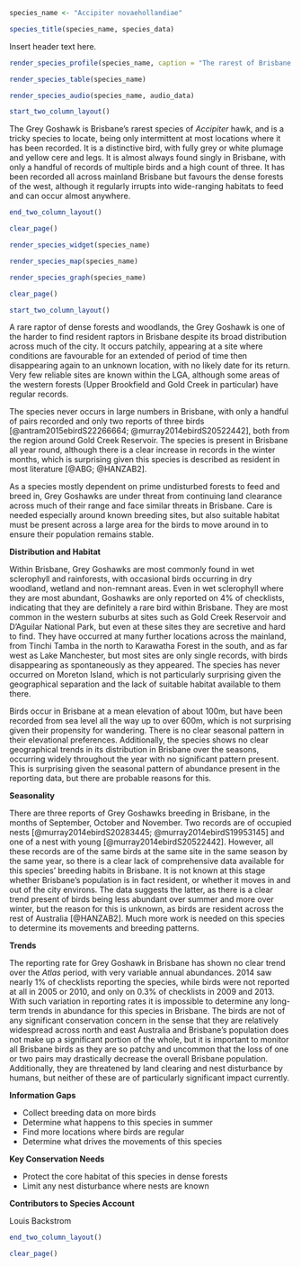 ```r
species_name <- "Accipiter novaehollandiae"
```

```r
species_title(species_name, species_data)
```

Insert header text here.

```r
render_species_profile(species_name, caption = "The rarest of Brisbane's three _Accipiter_ hawks. Confined to dense forests much of the time but regularly turns up in odd locations and has a propensity for wandering widely. More common in winter than in summer, suggesting that birds move in and out of Brisbane with seasonal changes.")
```

```r
render_species_table(species_name)
```

```r
render_species_audio(species_name, audio_data)
```

```r
start_two_column_layout()
```

The Grey Goshawk is Brisbane's rarest species of _Accipiter_ hawk, and is a tricky species to locate, being only intermittent at most locations where it has been recorded. It is a distinctive bird, with fully grey or white plumage and yellow cere and legs. It is almost always found singly in Brisbane, with only a handful of records of multiple birds and a high count of three. It has been recorded all across mainland Brisbane but favours the dense forests of the west, although it regularly irrupts into wide-ranging habitats to feed and can occur almost anywhere.

```r
end_two_column_layout()
```

```r
clear_page()
```

```r
render_species_widget(species_name)
```

```r
render_species_map(species_name)
```

```r
render_species_graph(species_name)
```

```r
clear_page()
```

```r
start_two_column_layout()
```

A rare raptor of dense forests and woodlands, the Grey Goshawk is one of the harder to find resident raptors in Brisbane despite its broad distribution across much of the city. It occurs patchily, appearing at a site where conditions are favourable for an extended of period of time then disappearing again to an unknown location, with no likely date for its return. Very few reliable sites are known within the LGA, although some areas of the western forests (Upper Brookfield and Gold Creek in particular) have regular records.

The species never occurs in large numbers in Brisbane, with only a handful of pairs recorded and only two reports of three birds [@antram2015ebirdS22266664; @murray2014ebirdS20522442], both from the region around Gold Creek Reservoir. The species is present in Brisbane all year round, although there is a clear increase in records in the winter months, which is surprising given this species is described as resident in most literature [@ABG; @HANZAB2].

As a species mostly dependent on prime undisturbed forests to feed and breed in, Grey Goshawks are under threat from continuing land clearance across much of their range and face similar threats in Brisbane. Care is needed especially around known breeding sites, but also suitable habitat must be present across a large area for the birds to move around in to ensure their population remains stable.

**Distribution and Habitat**

Within Brisbane, Grey Goshawks are most commonly found in wet sclerophyll and rainforests, with occasional birds occurring in dry woodland, wetland and non-remnant areas. Even in wet sclerophyll where they are most abundant, Goshawks are only reported on 4% of checklists, indicating that they are definitely a rare bird within Brisbane. They are most common in the western suburbs at sites such as Gold Creek Reservoir and D'Aguilar National Park, but even at these sites they are secretive and hard to find. They have occurred at many further locations across the mainland, from Tinchi Tamba in the north to Karawatha Forest in the south, and as far west as Lake Manchester, but most sites are only single records, with birds disappearing as spontaneously as they appeared. The species has never occurred on Moreton Island, which is not particularly surprising given the geographical separation and the lack of suitable habitat available to them there.

Birds occur in Brisbane at a mean elevation of about 100m, but have been recorded from sea level all the way up to over 600m, which is not surprising given their propensity for wandering. There is no clear seasonal pattern in their elevational preferences. Additionally, the species shows no clear geographical trends in its distribution in Brisbane over the seasons, occurring widely throughout the year with no significant pattern present. This is surprising given the seasonal pattern of abundance present in the reporting data, but there are probable reasons for this.

**Seasonality**

There are three reports of Grey Goshawks breeding in Brisbane, in the months of September, October and November. Two records are of occupied nests [@murray2014ebirdS20283445; @murray2014ebirdS19953145] and one of a nest with young [@murray2014ebirdS20522442]. However, all these records are of the same birds at the same site in the same season by the same year, so there is a clear lack of comprehensive data available for this species' breeding habits in Brisbane. It is not known at this stage whether Brisbane's population is in fact resident, or whether it moves in and out of the city environs. The data suggests the latter, as there is a clear trend present of birds being less abundant over summer and more over winter, but the reason for this is unknown, as birds are resident across the rest of Australia [@HANZAB2]. Much more work is needed on this species to determine its movements and breeding patterns.

**Trends**

The reporting rate for Grey Goshawk in Brisbane has shown no clear trend over the _Atlas_ period, with very variable annual abundances. 2014 saw nearly 1% of checklists reporting the species, while birds were not reported at all in 2005 or 2010, and only on 0.3% of checklists in 2009 and 2013. With such variation in reporting rates it is impossible to determine any long-term trends in abundance for this species in Brisbane. The birds are not of any significant conservation concern in the sense that they are relatively widespread across north and east Australia and Brisbane's population does not make up a significant portion of the whole, but it is important to monitor all Brisbane birds as they are so patchy and uncommon that the loss of one or two pairs may drastically decrease the overall Brisbane population. Additionally, they are threatened by land clearing and nest disturbance by humans, but neither of these are of particularly significant impact currently.

**Information Gaps**

- Collect breeding data on more birds
- Determine what happens to this species in summer
- Find more locations where birds are regular
- Determine what drives the movements of this species

**Key Conservation Needs**

- Protect the core habitat of this species in dense forests
- Limit any nest disturbance where nests are known

**Contributors to Species Account**

Louis Backstrom

```r
end_two_column_layout()
```

```r
clear_page()
```
